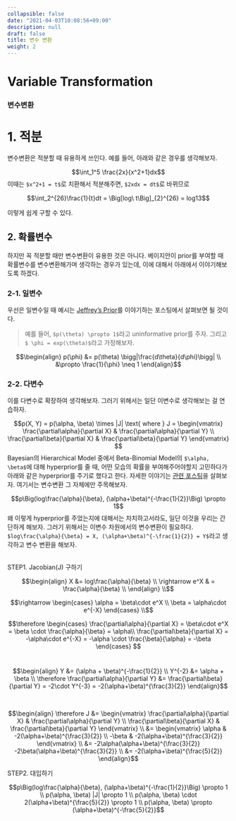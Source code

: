 ```yaml
---
collapsible: false
date: "2021-04-03T10:08:56+09:00"
description: null
draft: false
title: 변수 변환
weight: 2
---
```


# Variable Transformation
### 변수변환

# 1. 적분
변수변환은 적분할 때 유용하게 쓰인다. 예를 들어, 아래와 같은 경우를 생각해보자.

$$\int_1^5 \frac{2x}{x^2+1}dx$$
이때는 `$x^2+1 = t$`로 치환해서 적분해주면, `$2xdx = dt$`로 바뀌므로

$$\int_2^{26}\frac{1}{t}dt = \Big[log\ t\Big]_{2}^{26} = log13$$

이렇게 쉽게 구할 수 있다.

## 2. 확률변수
하지만 꼭 적분할 때만 변수변환이 유용한 것은 아니다. 베이지안이 prior를 부여할 때 확률변수를 변수변환해가며 생각하는 경우가 있는데, 이에 대해서 아래에서 이야기해보도록 하겠다.

### 2-1. 일변수
우선은 일변수일 때 예시는 [Jeffrey's Prior](/posts/statistics/bayesian/jeffrey_prior/)를 이야기하는 포스팅에서 살펴보면 될 것이다. 

> 예를 들어, `$p(\theta) \propto 1$`라고 uninformative prior를 주자. 그리고 `$ \phi = exp(\theta)$`라고 가정해보자.

$$\begin{align}
p(\phi) &= p(\theta) \bigg|\frac{d\theta}{d\phi}\bigg| \\
&\propto \frac{1}{\phi} \neq 1
\end{align}$$

### 2-2. 다변수
이를 다변수로 확장하여 생각해보자. 그러기 위해서는 일단 이변수로 생각해보는 걸 연습하자.

$$p(X, Y) = p(\alpha, \beta) \times |J| \text{ where } J = 
\begin{vmatrix} 
\frac{\partial\alpha}{\partial X} & \frac{\partial\alpha}{\partial Y} \\
\frac{\partial\beta}{\partial X} & \frac{\partial\beta}{\partial Y}
\end{vmatrix} $$
Bayesian의 Hierarchical Model 중에서 Beta-Binomial Model의 `$\alpha, \beta$`에 대해 hyperprior를 줄 때, 어떤 모습의 확률을 부여해주어야할지 고민하다가 아래와 같은 hyperprior를 주기로 했다고 한다. 자세한 이야기는 [관련 포스팅](/posts/statistics/bayesian/fcb08/)을 살펴보자. 여기서는 변수변환 그 자체에만 주목해보자.

$$p\Big(log\frac{\alpha}{\beta}, (\alpha+\beta)^{-\frac{1}{2}}\Big) \propto 1$$
왜 이렇게 hyperprior를 주었는지에 대해서는 차치하고서라도, 일단 이것을 우리는 간단하게 해보자. 그러기 위해서는 이변수 차원에서의 변수변환이 필요하다. `$log\frac{\alpha}{\beta} = X, (\alpha+\beta)^{-\frac{1}{2}} = Y$`라고 생각하고 변수 변환을 해보자. <br> <br>

STEP1. Jacobian(J) 구하기

$$\begin{align}
X &= log\frac{\alpha}{\beta} \\
\rightarrow e^X & = \frac{\alpha}{\beta} \\
\end{align} \\$$

$$\rightarrow \begin{cases}
\alpha = \beta\cdot e^X \\
\beta = \alpha\cdot e^{-X}
\end{cases} \\$$

$$\therefore \begin{cases}
\frac{\partial\alpha}{\partial X} = \beta\cdot e^X  = \beta \cdot \frac{\alpha}{\beta} = \alpha\\
\frac{\partial\beta}{\partial X} = -\alpha\cdot e^{-X}  = -\alpha \cdot \frac{\beta}{\alpha} = -\beta
\end{cases}
$$
<br>

$$\begin{align}
Y &= (\alpha + \beta)^{-\frac{1}{2}} \\
Y^{-2} &= \alpha + \beta \\
\therefore \frac{\partial\alpha}{\partial Y} &= \frac{\partial\beta}{\partial Y} = -2\cdot Y^{-3} = -2(\alpha+\beta)^{\frac{3}{2}}
\end{align}$$

<br>

$$\begin{align}
\therefore J &= \begin{vmatrix} 
\frac{\partial\alpha}{\partial X} & \frac{\partial\alpha}{\partial Y} \\
\frac{\partial\beta}{\partial X} & \frac{\partial\beta}{\partial Y}
\end{vmatrix} \\
&= \begin{vmatrix}
\alpha & -2(\alpha+\beta)^{\frac{3}{2}} \\
-\beta & -2(\alpha+\beta)^{\frac{3}{2}}
\end{vmatrix} \\
&= -2\alpha(\alpha+\beta)^{\frac{3}{2}} -2\beta(\alpha+\beta)^{\frac{3}{2}} \\
&= -2(\alpha+\beta)^{\frac{5}{2}}
\end{align}$$

STEP2. 대입하기

$$p\Big(log\frac{\alpha}{\beta}, (\alpha+\beta)^{-\frac{1}{2}}\Big) \propto 1 \\
p(\alpha, \beta) |J| \propto 1 \\
p(\alpha, \beta) \cdot 2(\alpha+\beta)^{\frac{5}{2}} \propto 1 \\
p(\alpha, \beta) \propto (\alpha+\beta)^{-\frac{5}{2}}$$